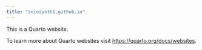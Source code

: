 ```yaml
---
title: "solosynth1.github.io"
---
```


This is a Quarto website.

To learn more about Quarto websites visit <https://quarto.org/docs/websites>.
